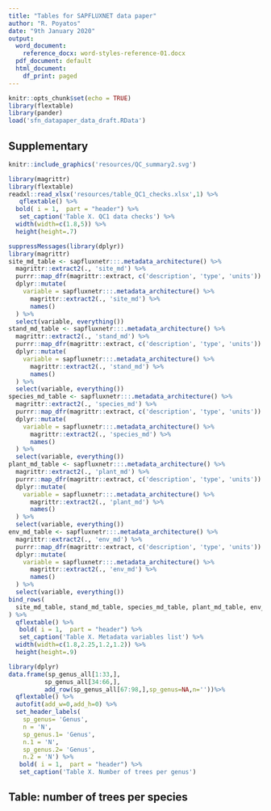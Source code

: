 ```yaml
---
title: "Tables for SAPFLUXNET data paper"
author: "R. Poyatos"
date: "9th January 2020"
output:
  word_document: 
    reference_docx: word-styles-reference-01.docx
  pdf_document: default
  html_document:
    df_print: paged
---
```


```r
knitr::opts_chunk$set(echo = TRUE)
library(flextable)
library(pander)
load('sfn_datapaper_data_draft.RData')
```
## Supplementary 

\pagebreak

```r

knitr::include_graphics('resources/QC_summary2.svg')
```

\pagebreak

```r
library(magrittr)
library(flextable)
readxl::read_xlsx('resources/table_QC1_checks.xlsx',1) %>% 
   qflextable() %>%  
  bold( i = 1,  part = "header") %>%
   set_caption('Table X. QC1 data checks') %>% 
  width(width=c(1.8,5)) %>%
  height(height=.7)
```
\pagebreak



```r
suppressMessages(library(dplyr))
library(magrittr)
site_md_table <- sapfluxnetr:::.metadata_architecture() %>%
  magrittr::extract2(., 'site_md') %>%
  purrr::map_dfr(magrittr::extract, c('description', 'type', 'units')) %>%
  dplyr::mutate(
    variable = sapfluxnetr:::.metadata_architecture() %>%
      magrittr::extract2(., 'site_md') %>%
      names()
  ) %>%
  select(variable, everything())
stand_md_table <- sapfluxnetr:::.metadata_architecture() %>%
  magrittr::extract2(., 'stand_md') %>%
  purrr::map_dfr(magrittr::extract, c('description', 'type', 'units')) %>%
  dplyr::mutate(
    variable = sapfluxnetr:::.metadata_architecture() %>%
      magrittr::extract2(., 'stand_md') %>%
      names()
  ) %>%
  select(variable, everything())
species_md_table <- sapfluxnetr:::.metadata_architecture() %>%
  magrittr::extract2(., 'species_md') %>%
  purrr::map_dfr(magrittr::extract, c('description', 'type', 'units')) %>%
  dplyr::mutate(
    variable = sapfluxnetr:::.metadata_architecture() %>%
      magrittr::extract2(., 'species_md') %>%
      names()
  ) %>%
  select(variable, everything())
plant_md_table <- sapfluxnetr:::.metadata_architecture() %>%
  magrittr::extract2(., 'plant_md') %>%
  purrr::map_dfr(magrittr::extract, c('description', 'type', 'units')) %>%
  dplyr::mutate(
    variable = sapfluxnetr:::.metadata_architecture() %>%
      magrittr::extract2(., 'plant_md') %>%
      names()
  ) %>%
  select(variable, everything())
env_md_table <- sapfluxnetr:::.metadata_architecture() %>%
  magrittr::extract2(., 'env_md') %>%
  purrr::map_dfr(magrittr::extract, c('description', 'type', 'units')) %>%
  dplyr::mutate(
    variable = sapfluxnetr:::.metadata_architecture() %>%
      magrittr::extract2(., 'env_md') %>%
      names()
  ) %>%
  select(variable, everything())
bind_rows(
  site_md_table, stand_md_table, species_md_table, plant_md_table, env_md_table
) %>% 
  qflextable() %>%
   bold( i = 1,  part = "header") %>%
   set_caption('Table X. Metadata variables list') %>% 
  width(width=c(1.8,2.25,1.2,1.2)) %>%
  height(height=.9)
```
\pagebreak


```r
library(dplyr)
data.frame(sp_genus_all[1:33,],
          sp_genus_all[34:66,],
          add_row(sp_genus_all[67:98,],sp_genus=NA,n=''))%>% 
  qflextable() %>% 
  autofit(add_w=0,add_h=0) %>%
  set_header_labels(
    sp_genus= 'Genus',
    n = 'N',
    sp_genus.1= 'Genus',
    n.1 = 'N',
    sp_genus.2= 'Genus',
    n.2 = 'N') %>% 
   bold( i = 1,  part = "header") %>% 
   set_caption('Table X. Number of trees per genus')

```
\pagebreak

## Table: number of trees per species

